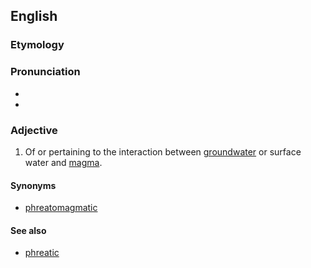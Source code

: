 
==English==
===Etymology===

{{prefix|hydro|volcanic}}
===Pronunciation===
*{{IPA|ˌhaɪdɹəvɔlˈkænɪk}}
*{{rhymes|ænɪk}}

===Adjective===
{{en-adj|-}}

# {{geology}} Of or pertaining to the interaction between [[groundwater]] or surface water and [[magma]].

====Synonyms====
*[[phreatomagmatic]]
====See also====
*[[phreatic]]